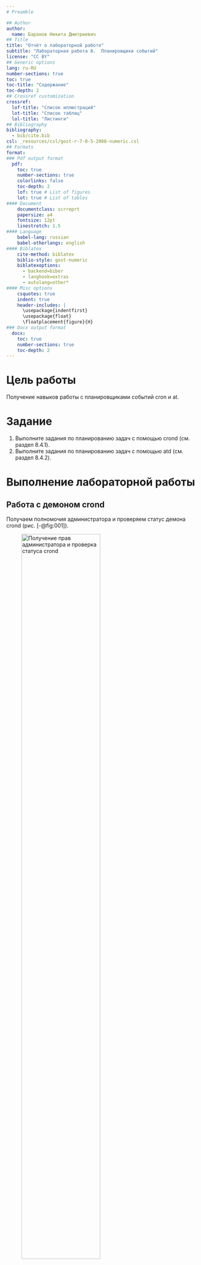```yaml
---
# Preamble

## Author
author:
  name: Баранов Никита Дмитриевич
## Title
title: "Отчёт о лабораторной работе"
subtitle: "Лабораторная работа 8.  Планировщики событий"
license: "CC BY"
## Generic options
lang: ru-RU
number-sections: true
toc: true
toc-title: "Содержание"
toc-depth: 2
## Crossref customization
crossref:
  lof-title: "Список иллюстраций"
  lot-title: "Список таблиц"
  lol-title: "Листинги"
## Bibliography
bibliography:
  - bib/cite.bib
csl: _resources/csl/gost-r-7-0-5-2008-numeric.csl
## Formats
format:
### Pdf output format
  pdf:
    toc: true
    number-sections: true
    colorlinks: false
    toc-depth: 2
    lof: true # List of figures
    lot: true # List of tables
#### Document
    documentclass: scrreprt
    papersize: a4
    fontsize: 12pt
    linestretch: 1.5
#### Language
    babel-lang: russian
    babel-otherlangs: english
#### Biblatex
    cite-method: biblatex
    biblio-style: gost-numeric
    biblatexoptions:
      - backend=biber
      - langhook=extras
      - autolang=other*
#### Misc options
    csquotes: true
    indent: true
    header-includes: |
      \usepackage{indentfirst}
      \usepackage{float}
      \floatplacement{figure}{H}
### Docx output format
  docx:
    toc: true
    number-sections: true
    toc-depth: 2
---
```


# Цель работы

Получение навыков работы с планировщиками событий cron и at.

# Задание

1. Выполните задания по планированию задач с помощью crond (см. раздел 8.4.1).
2. Выполните задания по планированию задач с помощью atd (см. раздел 8.4.2).

# Выполнение лабораторной работы

## Работа с демоном crond

Получаем полномочия администратора и проверяем статус демона crond (рис. [-@fig:001]).

![Получение прав администратора и проверка статуса crond](image/1.png){#fig:001 width=70%}

Просматриваем содержимое файла конфигурации /etc/crontab (рис. [-@fig:002]).

![Просмотр /etc/crontab](image/2.png){#fig:002 width=70%}

Проверяем список заданий в расписании пользователя root (рис. [-@fig:002]).

![Проверка crontab -l](image/2.png){#fig:002 width=70%}

## Создание задания через crontab

Редактируем файл расписания пользователя root и добавляем задание (рис. [-@fig:003]).

![Редактирование crontab](image/3.png){#fig:003 width=70%}

**Синтаксис записи в crontab:** `*/1 * * * * logger This message is written from root cron`
- `*/1` - выполнять каждую минуту
- `*` - каждый час
- `*` - каждый день месяца
- `*` - каждый месяц
- `*` - каждый день недели
- Команда: запись сообщения в системный журнал через утилиту logger

Проверяем добавленное задание (рис. [-@fig:004]).

![Проверка добавленного задания](4.png){#fig:004 width=70%}

Проверяем выполнение задания через просмотр журнала системных событий (рис. [-@fig:004]).

![Проверка выполнения задания в журнале](image/4.png){#fig:004 width=70%}

## Изменение задания в crontab

Изменяем запись в расписании на: `0 */1 * * 1-5 logger This message is written from root cron` (рис. [-@fig:005]).

![Изменение задания в crontab](image/5.png){#fig:005 width=70%}

**Синтаксис изменённой записи:**
- `0` - в 0 минут
- `*/1` - каждый час
- `*` - каждый день месяца
- `*` - каждый месяц
- `1-5` - с понедельника по пятницу
- Команда: запись сообщения в системный журнал

## Создание скрипта в /etc/cron.hourly

Переходим в каталог /etc/cron.hourly и создаём исполняемый скрипт (рис. [-@fig:006], [-@fig:007]).

![Создание файла eachhour в cron.hourly](image/6.png){#fig:006 width=70%}
![Содержимое скрипта eachhour](image/7.png){#fig:007 width=70%}

## Создание задания в /etc/cron.d

Переходим в каталог /etc/cron.d и создаём файл с расписанием (рис. [-@fig:008], [-@fig:009]).

![Работа в каталоге /etc/cron.d](image/8.png){#fig:008 width=70%}
![Содержимое файла eachhour в /etc/cron.d](image/9.png){#fig:009 width=70%}

**Синтаксис записи в /etc/cron.d:**
- `11` - в 11 минут
- `*` - каждый час
- `*` - каждый день месяца
- `*` - каждый месяц
- `*` - каждый день недели
- `root` - пользователь, от которого выполняется команда
- Команда: запись сообщения в системный журнал

## Работа с планировщиком at

Проверяем статус службы atd (рис. [-@fig:011]).

![Проверка статуса atd](image/11.png){#fig:011 width=70%}

Создаём задание для выполнения в определённое время (рис. [-@fig:012]).

![Создание задания через at](image/12.png){#fig:012 width=70%}

Проверяем выполнение задания через просмотр журнала (рис. [-@fig:012]).

![Проверка выполнения задания at](image/12.png){#fig:012 width=70%}

# Выводы

Мы получили навыки работы с планировщиками событий cron и at.

# Список литературы{.unnumbered}

::: {#refs}
:::

